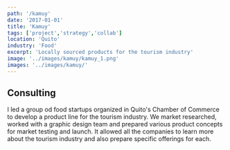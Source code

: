```yaml
---
path: '/kamuy'
date: '2017-01-01'
title: 'Kamuy'
tags: ['project','strategy','collab']
location: 'Quito'
industry: 'Food'
excerpt: 'Locally sourced products for the tourism industry'
image: '../images/kamuy/kamuy_1.png'
images: '../images/kamuy/'
---
```


## Consulting
I led a group od food startups organized in Quito's Chamber of Commerce to develop a product line for the tourism industry. We market researched, worked with a graphic design team and prepared various product concepts for market testing and launch. It allowed all the companies to learn more about the tourism industry and also prepare specific offerings for each. 

